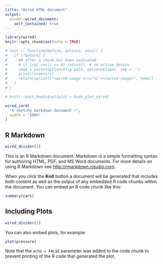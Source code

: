 ```yaml
---
title: "Wired HTML document"
output: 
  wired::wired_document:
    self_contained: true
---
```


```r
library(wired)
knitr::opts_chunk$set(echo = TRUE)

# test <- function(before, options, envir) {
#   if (!before) {
#     ## after a chunk has been evaluated
#     # if (rgl.cur() == 0) return()  # no active device
#     name = paste(options$fig.path, options$label, sep = '')
#     print(ls(envir))
#     return(sprintf("<wired-image src='%s'></wired-image>", name))
#   }
# }

# knitr::knit_hooks$set(plot = hook_plot_wired)
```


```r
wired_card(
  "A sketchy markdown document !",
  width = "100%"
)
```



## R Markdown

```r
wired_divider(2)
```


This is an R Markdown document. Markdown is a simple formatting syntax for authoring HTML, PDF, and MS Word documents. For more details on using R Markdown see <http://rmarkdown.rstudio.com>.

When you click the **Knit** button a document will be generated that includes both content as well as the output of any embedded R code chunks within the document. You can embed an R code chunk like this:

```r
summary(cars)
```

## Including Plots

```r
wired_divider(2)
```

You can also embed plots, for example:

```r
plot(pressure)
```

Note that the `echo = FALSE` parameter was added to the code chunk to prevent printing of the R code that generated the plot.
